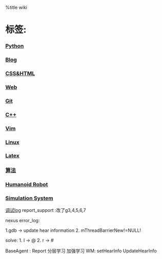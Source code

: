 %title wiki 
= 标签: =
=== [[./python/python|Python]] ===
=== [[./blog/blog|Blog]] ===
=== [[./html/css|CSS&HTML]] ===
=== [[./web|Web]] ===
=== [[./git/git|Git]] ===
=== [[./cpp/cpp|C++]] ===
=== [[./vim/vim|Vim]] ===
=== [[./linux/linux|Linux]] ===
=== [[./latex|Latex]] ===
=== [[./algorithm|算法]] ===
===[[./robot/robot| Humanoid Robot]] ===
=== [[./sim/sim|Simulation System]] ===

[[调试log]]
report_support :改了g3,4,5,6,7

nexus
error_log:

1.gdb -> update hear information
2.  mThreadBarrierNew!=NULL!

solve:
1. l -> @
2. r -> #

BaseAgent : Report
分层学习
加强学习
WM:
setHearInfo
UpdateHearInfo


